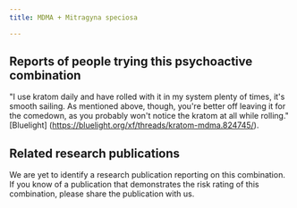 ---
title: MDMA + Mitragyna speciosa

---

## Reports of people trying this psychoactive combination

"I use kratom daily and have rolled with it in my system plenty of times, it's smooth sailing. As mentioned above, though, you're better off leaving it for the comedown, as you probably won't notice the kratom at all while rolling." [Bluelight] (https://bluelight.org/xf/threads/kratom-mdma.824745/).

## Related research publications

We are yet to identify a research publication reporting on this combination. If you know of a publication that demonstrates the risk rating of this combination, please share the publication with us.



